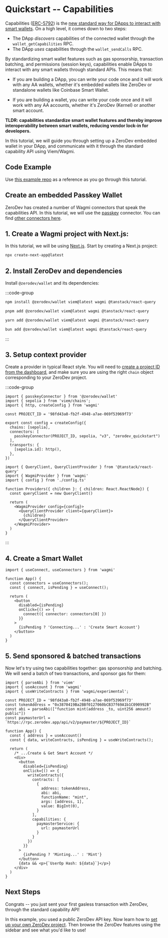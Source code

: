 # Quickstart -- Capabilities

Capabilities ([ERC-5792](https://eips.ethereum.org/EIPS/eip-5792)) is the [new standard way for DApps to interact with smart wallets](/blog/hello-capabilities).  On a high level, it comes down to two steps:

- The DApp *discovers* capabilities of the connected wallet through the `wallet_getCapabilities` RPC.
- The DApp *uses* capabilities through the `wallet_sendCalls` RPC.

By standardizing smart wallet features such as gas sponsorship, transaction batching, and permissions (session keys), capabilities enable DApps to interact with any smart wallets through standard APIs.  This means that:

- If you are building a DApp, you can write your code once and it will work with any AA wallets, whether it's embedded wallets like ZeroDev or standalone wallets like Coinbase Smart Wallet.

- If you are building a wallet, you can write your code once and it will work with any AA accounts, whether it's ZeroDev (Kernel) or another smart account.

**TLDR: capabilities standardize smart wallet features and thereby improve interoperability between smart wallets, reducing vendor lock-in for developers.**

In this tutorial, we will guide you through setting up a ZeroDev embedded wallet in your DApp, and communicate with it through the standard capability API using Viem/Wagmi.

## Code Example

Use [this example repo](https://github.com/zerodevapp/capabilities-examples/tree/main/quick-start) as a reference as you go through this tutorial.

## Create an embedded Passkey Wallet

ZeroDev has created a number of Wagmi connectors that speak the capabilities API.  In this tutorial, we will use the [passkey](/sdk/advanced/passkeys) connector.  You can find [other connectors here](/smart-wallet/creating-wallets).

## 1. Create a Wagmi project with Next.js:

In this tutorial, we will be using [Next.js](https://nextjs.org/docs/getting-started/installation).  Start by creating a Next.js project:

```bash
npx create-next-app@latest
```

## 2. Install ZeroDev and dependencies

Install `@zerodev/wallet` and its dependencies:

:::code-group

```bash [npm]
npm install @zerodev/wallet viem@latest wagmi @tanstack/react-query
```

```bash [pnpm]
pnpm add @zerodev/wallet viem@latest wagmi @tanstack/react-query
```

```bash [yarn]
yarn add @zerodev/wallet viem@latest wagmi @tanstack/react-query
```

```bash [bun]
bun add @zerodev/wallet viem@latest wagmi @tanstack/react-query
```

:::

## 3. Setup context provider

Create a provider in typical React style.  You will need to [create a project ID from the dashboard](/smart-wallet/setting-up-zerodev-projects), and make sure you are using the right `chain` object corresponding to your ZeroDev project.

:::code-group

```tsx [config.ts]
import { passkeyConnector } from '@zerodev/wallet'
import { sepolia } from 'viem/chains'; 
import { http, createConfig } from 'wagmi'

const PROJECT_ID = '98fd43a8-fb2f-4948-a7ae-069f53969f73'

export const config = createConfig({
  chains: [sepolia],
  connectors: [
    passkeyConnector(PROJECT_ID, sepolia, "v3", "zerodev_quickstart")
  ],
  transports: {
    [sepolia.id]: http(),
  },
})
```

```tsx [Providers.tsx]
import { QueryClient, QueryClientProvider } from '@tanstack/react-query'
import { WagmiProvider } from 'wagmi'
import { config } from './config.ts'

function Providers({ children }: { children: React.ReactNode}) {
  const queryClient = new QueryClient()
 
  return (
    <WagmiProvider config={config}>
      <QueryClientProvider client={queryClient}>
        {children}
      </QueryClientProvider>
    </WagmiProvider>
  )
}
```
:::

## 4. Create a Smart Wallet

```tsx filename=page.tsx // [page.tsx]
import { useConnect, useConnectors } from 'wagmi'

function App() {
  const connectors = useConnectors();
  const { connect, isPending } = useConnect();
  
  return (
    <button
      disabled={isPending}
      onClick={() => {
        connect({ connector: connectors[0] })
      }} 
    >
      {isPending ? 'Connecting...' : 'Create Smart Account'}
    </button>
  )
}
```

## 5. Send sponsored & batched transactions

Now let's try using two capabilities together: gas sponsorship and batching.  We will send a batch of two transactions, and sponsor gas for them:

```tsx filename=page.tsx // [page.tsx]
import { parseAbi } from 'viem'
import { useAccount } from 'wagmi'
import { useWriteContracts } from 'wagmi/experimental';

const PROJECT_ID = '98fd43a8-fb2f-4948-a7ae-069f53969f73'
const tokenAddress = "0x3870419Ba2BBf0127060bCB37f69A1b1C090992B"
const abi = parseAbi(["function mint(address _to, uint256 amount) public"])
const paymasterUrl = `https://rpc.zerodev.app/api/v2/paymaster/${PROJECT_ID}`

function App() {
  const { address } = useAccount()
  const { data, writeContracts, isPending } = useWriteContracts();

  return (
    /* ...Create & Get Smart Account */
    <div>
      <button 
        disabled={isPending}
        onClick={() => {
          writeContracts({
            contracts: [
              {
                address: tokenAddress,
                abi: abi,
                functionName: "mint",
                args: [address, 1],
                value: BigInt(0),
              }
            ],
            capabilities: {
              paymasterService: {
                url: paymasterUrl
              }
            }
          })
        }}
      >
        {isPending ? 'Minting...' : 'Mint'}
      </button>
      {data && <p>{`UserOp Hash: ${data}`}</p>}
    </div>
  )
}
```

## Next Steps

Congrats -- you just sent your first gasless transaction with ZeroDev, through the standard capability API!

In this example, you used a public ZeroDev API key.  Now learn how to [set up your own ZeroDev project](/smart-wallet/setting-up-zerodev-projects).  Then browse the ZeroDev features using the sidebar and see what you'd like to use!